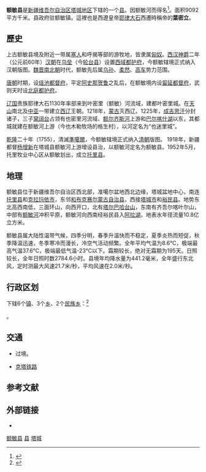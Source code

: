 {{Infobox China County
|county  = 额敏县
|Photo =
|Photoname=
|officerTitle=
|officer=
|officerTitle2=
|officer2=
|map = Location of Emin within Xinjiang (China).png
|mapsize = 250px
|Pinyin   = èmín Xiàn 
|Belong = [[新疆维吾尔自治区|新疆维吾尔自治区]][[塔城地区|塔城地区]]
|Types= [[县|县]]
|admincode = 654221
|founded =
|seat = [[额敏镇|额敏镇]]
|division= 11
|town = 1
|township = 10
|subdistrict=
|area = 9532
|area land =
|area water =
|census yr = 
|pop =20万
|density =
|postcode = 834600
|areacode= 901
| carlicense = 新G
| web = www.xjem.gov.cn
| web_title = 额敏县政府网
}}
'''额敏县'''是[[新疆维吾尔自治区|新疆维吾尔自治区]][[塔城地区|塔城地区]]下辖的一个[[县|县]]。因额敏河而得名<ref>{{Cite book|url=https://book.douban.com/subject/5990539/|publisher=上海辞书出版社|date=1995-07|isbn=978-7-5326-0244-5|last=史为乐|title=中国地名语源词典}}</ref>。面积9092平方千米。县政府驻额敏镇。這裡也是西遼皇帝[[耶律大石|耶律大石]]西遷時稱帝的'''葉密立'''。

==歷史==
上古额敏县境及附近一带属[[塞迦|塞人]]和呼揭等部的游牧地，皆隶属[[匈奴|匈奴]]。[[西汉|西汉]][[神爵|神爵]]二年（公元前60年）[[汉朝|汉朝]]在[[烏壘|乌垒]]（今[[轮台县|轮台县]]）设置[[西域都护府|西域都护府]]，今额敏辖境正式纳入汉朝版图。[[魏晋南北朝|魏晋南北朝]]时代，额敏先后属[[乌孙|乌孙]]、[[柔然|柔然]]、[[敕勒|高车]]势力范围。

[[唐朝|唐朝]]时期，设[[瑶池都督府|瑶池都督府]]，平定[[阿史那贺鲁|阿史那贺鲁]]之乱后，在额敏境内设[[匐延都督府|匐延都督府]]，武则天时设[[北庭大都护府|北庭都护府]]。

[[辽朝|辽国]]贵族耶律大石1130年率部来到叶密里（额敏）河流域，建都叶密里城。在[[天山山脉|天山]]南北及[[中亚|中亚]]一带建立[[西辽|西辽]]王朝。1218年，[[蒙古帝国|蒙古]]灭西辽。1225年，[[成吉思汗|成吉思汗]]分封诸子，三子[[窝阔台|窝阔台]]占领有也密里河流域、[[额尔齐斯河|额尔齐斯河]]上游和[[巴尔喀什湖|巴尔喀什湖]]以东，其都城就建在额敏河上游（今也木勒牧场的格生村），以河定名为“也迷里城”。 

[[乾隆|乾隆]]二十年（1755），清滅[[准噶尔汗国|準噶爾]]，今额敏辖境正式纳入[[清朝|清朝]]版图。 1918年，新疆都督[[杨增新|杨增新]]在塔城县额敏河上游增设县治，以额敏河定名为额敏县。1952年5月，托里牧业中心区从额敏划出，成立[[托里县|托里县]]。 

==地理==
额敏县位于新疆维吾尔自治区西北部，准噶尔盆地西北边缘，塔城盆地中心，南连[[托里县|托里县]]和[[克拉玛依市|克拉玛依市]]，东邻[[和布克赛尔蒙古自治县|和布克赛尔蒙古自治县]]，西接[[塔城市|塔城市]]和[[裕民县|裕民县]]。地势东北高西南低，三面环山，向西开口，北有[[塔尔巴哈台山|塔尔巴哈台山]]，东南有齐吾尔喀叶尔山，中部有[[额敏河|额敏河]]冲积平原，额敏河向西南经裕民县入[[阿拉湖|阿拉湖]]，地表水年径流量10.8亿立方米。

额敏县属大陆性温带气候，四季分明，春季升温快而不稳定，夏季炎热而短促，秋季降温迅速，冬季寒冷而漫长，冷空气活动频繁。全年平均气温为8.6℃，极端最高气温37.6℃，极端最低气温-23℃以下。霜期较长，绝对无霜期为195天。日照较长，全年日照时数2784.6小时。县境年均降水量为441.2毫米，全年盛行东北风，定时测最大风速21.7米/秒，平均风速在2.0米/秒。

== 行政区划 ==
{{PAGENAMEBASE}}下辖6个[[行政建制镇|镇]]、3个[[乡级行政区|乡]]、2个[[民族乡|民族乡]]：<ref>{{PRC admin/ref sgc|65/42/21/000/000}}</ref>

{{PRC admin/children|65/42/21/000/000}}。

== 交通 ==
* {{中国国道名|335}}过境。
* {{Rail-interchange|cn|rail}}[[克塔铁路|克塔铁路]]

== 参考文献 ==
{{reflist}}

== 外部链接 ==
* {{Official website|http://www.xjem.gov.cn/|name=额敏县人民政府}}

{{额敏县行政区划}}
{{塔城地区行政区划}}
{{新疆行政区划}}
{{中华人民共和国陆地边境县}}

[[Category:额敏县|]]
[[Category:塔城县市|县]]
[[Category:新疆县份|塔城]]